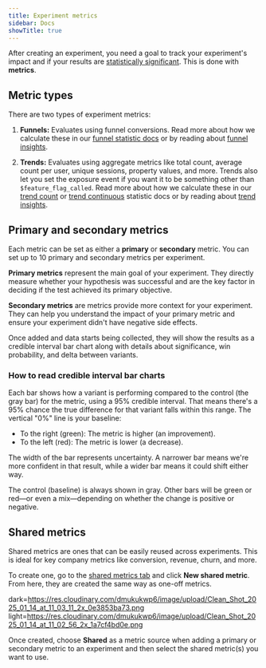 ```yaml
---
title: Experiment metrics
sidebar: Docs
showTitle: true
---
```


After creating an experiment, you need a goal to track your experiment's impact and if your results are [statistically significant](/docs/experiments/significance). This is done with **metrics**. 

## Metric types

There are two types of experiment metrics:

1. **Funnels:** Evaluates using funnel conversions. Read more about how we calculate these in our [funnel statistic docs](/docs/experiments/funnels-statistics) or by reading about [funnel insights](/docs/product-analytics/funnels). 

2. **Trends:** Evaluates using aggregate metrics like total count, average count per user, unique sessions, property values, and more. Trends also let you set the exposure event if you want it to be something other than `$feature_flag_called`. Read more about how we calculate these in our [trend count](/docs/experiments/trends-count-statistics) or [trend continuous](/docs/experiments/trends-continuous-statistics) statistic docs or by reading about [trend insights](/docs/product-analytics/trends/overview).

## Primary and secondary metrics

Each metric can be set as either a **primary** or **secondary** metric. You can set up to 10 primary and secondary metrics per experiment.

**Primary metrics** represent the main goal of your experiment. They directly measure whether your hypothesis was successful and are the key factor in deciding if the test achieved its primary objective.

<ProductScreenshot
    imageLight="https://res.cloudinary.com/dmukukwp6/image/upload/Clean_Shot_2025_01_14_at_10_17_53_2x_928092c2ee.png"
    imageDark="https://res.cloudinary.com/dmukukwp6/image/upload/Clean_Shot_2025_01_14_at_10_17_22_2x_e0b179b143.png"
    alt="Primary metrics in PostHog experiments"
    classes="rounded"
/>

**Secondary metrics** are metrics provide more context for your experiment. They can help you understand the impact of your primary metric and ensure your experiment didn't have negative side effects.

Once added and data starts being collected, they will show the results as a credible interval bar chart along with details about significance, win probability, and delta between variants.

### How to read credible interval bar charts

Each bar shows how a variant is performing compared to the control (the gray bar) for the metric, using a 95% credible interval. That means there's a 95% chance the true difference for that variant falls within this range. The vertical "0%" line is your baseline:

- To the right (green): The metric is higher (an improvement).
- To the left (red): The metric is lower (a decrease).

<ProductScreenshot
    imageLight="https://res.cloudinary.com/dmukukwp6/image/upload/Clean_Shot_2025_01_14_at_11_19_24_2x_3cadbb532c.png"
    imageDark="https://res.cloudinary.com/dmukukwp6/image/upload/Clean_Shot_2025_01_14_at_11_19_43_2x_730755c2c5.png"
    alt="Credible interval bar chart"
    classes="rounded"
/>

The width of the bar represents uncertainty. A narrower bar means we're more confident in that result, while a wider bar means it could shift either way.

The control (baseline) is always shown in gray. Other bars will be green or red—or even a mix—depending on whether the change is positive or negative.

## Shared metrics

Shared metrics are ones that can be easily reused across experiments. This is ideal for key company metrics like conversion, revenue, churn, and more.

To create one, go to the [shared metrics tab](https://us.posthog.com/experiments/shared-metrics) and click **New shared metric**. From here, they are created the same way as one-off metrics.

dark=https://res.cloudinary.com/dmukukwp6/image/upload/Clean_Shot_2025_01_14_at_11_03_11_2x_0e3853ba73.png
light=https://res.cloudinary.com/dmukukwp6/image/upload/Clean_Shot_2025_01_14_at_11_02_56_2x_1a7cf4bd0e.png

<ProductScreenshot
    imageLight="https://res.cloudinary.com/dmukukwp6/image/upload/Clean_Shot_2025_01_14_at_11_02_56_2x_1a7cf4bd0e.png"
    imageDark="https://res.cloudinary.com/dmukukwp6/image/upload/Clean_Shot_2025_01_14_at_11_03_11_2x_0e3853ba73.png"
    alt="Shared metrics"
    classes="rounded"
/>

Once created, choose **Shared** as a metric source when adding a primary or secondary metric to an experiment and then select the shared metric(s) you want to use.

<ProductScreenshot
    imageLight="https://res.cloudinary.com/dmukukwp6/image/upload/Clean_Shot_2025_01_14_at_11_07_27_2x_9d55300e49.png"
    imageDark="https://res.cloudinary.com/dmukukwp6/image/upload/Clean_Shot_2025_01_14_at_11_07_12_2x_9043573390.png"
    alt="Shared metrics"
    classes="rounded"
/>